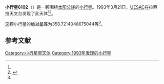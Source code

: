 {{Infobox planet
| bgcolour = #FFFFC0
| name = 6102 Visby
| symbol = 
| image = 
| caption = 
| discovery = yes
| discovery_ref = 
| discoverer = [[UESAC|UESAC]]
| discovery_site = [[拉西拉天文台|拉西拉天文台]] 
| discovered = 1993年3月21日
| designations = yes
| mp_name = 
| named_after = 
| alt_names = 1993 FQ25/ 1990 TV11 / 1991 YQ2
| mp_category = [[主带小行星|主带小行星]]
| orbit_ref = <ref name="a">[http://ssd.jpl.nasa.gov/sbdb.cgi?sstr=6102 6102 Visby] {{Wayback|url=http://ssd.jpl.nasa.gov/sbdb.cgi?sstr=6102 |date=20201024131604 }}，小行星數據庫瀏覽器（JPL Small-Body Database Browser）－[[美国国家航空航天局|美国国家航空航天局]]喷气推进实验室</ref>
| epoch = 2456400.5 (2013年4月18日更新)
| aphelion = {{convert|3.025101650239572|AU|km|3|abbr=on|lk=out}}
| perihelion = {{convert|2.172491991521239|AU|km|3|abbr=on}}
| semimajor = {{convert|2.598796820880406|AU|km|3|abbr=on}}
| eccentricity = 0.164039307
| period = 1530.230723 [[日|日]]<br />4.19[[儒略年|儒略年]]
| avg_speed = 
| inclination = 1.759847857294037
| asc_node = 310.8316134091008
| mean_anomaly = 
| arg_peri = 358.7214048675044
| satellites = 
| physical_characteristics = yes
| dimensions = 
| mass = 
| density = 
| surface_grav = 
| escape_velocity = 
| sidereal_day = 
| axial_tilt = 
| pole_ecliptic_lat = 
| pole_ecliptic_lon = 
| albedo = 
| temperatures= 
| temp_name1 = 
| mean_temp_1 = 
| max_temp_1 = 
| temp_name2 = 
| max_temp_2 = 
| spectral_type = 
| abs_magnitude = 358.7214048675044
}}

'''小行星6102'''（{{lang-en|6102 Visby}}）是一颗围绕[[太阳|太阳]][[公转|公转]]的[[小行星|小行星]]。1993年3月21日，[[UESAC|UESAC]]在拉西拉天文台发现了此天体<ref name="a" /><ref>{{cite news|title=小行星列表|url=http://cfa-www.harvard.edu/iau/lists/NumberedMPs.txt|accessdate=2013-07-08|newspaper=哈佛大学|archive-date=2008-05-17|archive-url=https://web.archive.org/web/20080517010638/http://cfa-www.harvard.edu/iau/lists/NumberedMPs.txt|dead-url=no}}</ref>。

这颗小行星的[[绝对星等|绝对星等]]为358.7214048675044等<ref name="a" />。

==参考文献==
{{reflist}}
{{Minor Planet Number|[[小行星6101|小行星6101]]|[[小行星6103|小行星6103]]}}

{{小天体}}

[[Category:小行星带天体|Category:小行星带天体]]
[[Category:1993年发现的小行星|Category:1993年发现的小行星]]

{{asteroid-stub}}
